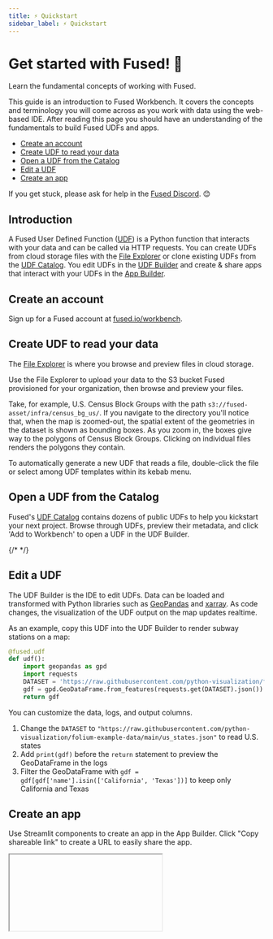 ```yaml
---
title: ⚡ Quickstart
sidebar_label: ⚡ Quickstart
---
```


# Get started with Fused! 🚀

Learn the fundamental concepts of working with Fused.

This guide is an introduction to Fused Workbench. It covers the concepts and terminology you will come across as you work with data using the web-based IDE. After reading this page you should have an understanding of the fundamentals to build Fused UDFs and apps.

- [Create an account](/user-guide/quickstart/#create-an-account)
- [Create UDF to read your data](/user-guide/quickstart/#create-udf-to-read-your-data)
- [Open a UDF from the Catalog](/user-guide/quickstart/#open-a-udf-from-the-catalog)
- [Edit a UDF](/user-guide/quickstart/#edit-a-udf)
- [Create an app](/user-guide/quickstart/#create-an-app)

If you get stuck, please ask for help in the [Fused Discord](https://discord.com/invite/BxS5wMzdRk). 😊

## Introduction

A Fused User Defined Function ([UDF](/core-concepts/why/)) is a Python function that interacts with your data and can be called via HTTP requests. You can create UDFs from cloud storage files with the [File Explorer](/workbench/file-explorer/) or clone existing UDFs from the [UDF Catalog](/workbench/udf-catalog/). You edit UDFs in the [UDF Builder](/workbench/udf-builder/) and create & share apps that interact with your UDFs in the [App Builder](/workbench/app-builder/).

## Create an account

Sign up for a Fused account at [fused.io/workbench](https://www.fused.io/workbench).

## Create UDF to read your data

The [File Explorer](/workbench/file-explorer/) is where you browse and preview files in cloud storage.

Use the File Explorer to upload your data to the S3 bucket Fused provisioned for your organization, then browse and preview your files.

Take, for example, U.S. Census Block Groups with the path `s3://fused-asset/infra/census_bg_us/`. If you navigate to the directory you'll notice that, when the map is zoomed-out, the spatial extent of the geometries in the dataset is shown as bounding boxes. As you zoom in, the boxes give way to the polygons of Census Block Groups. Clicking on individual files renders the polygons they contain.

To automatically generate a new UDF that reads a file, double-click the file or select among UDF templates within its kebab menu.


<ReactPlayer className="video__player" playing={true} muted={true} controls height="100%" url="https://fused-magic.s3.us-west-2.amazonaws.com/workbench-walkthrough-videos/sina_filexplorer.mp4" width="100%" />

## Open a UDF from the Catalog

Fused's [UDF Catalog](/workbench/udf-catalog/) contains dozens of public UDFs to help you kickstart your next project. Browse through UDFs, preview their metadata, and click 'Add to Workbench' to open a UDF in the UDF Builder.

{/* <ReactPlayer className="video__player" playing={true} muted={true} controls height="100%" url="https://fused-magic.s3.us-west-2.amazonaws.com/workbench-walkthrough-videos/docs_catalog.mp4" width="100%" />
 */}

## Edit a UDF

The UDF Builder is the IDE to edit UDFs. Data can be loaded and transformed with Python libraries such as [GeoPandas](https://geopandas.org/en/stable/) and [xarray](https://docs.xarray.dev/en/stable/). As code changes, the visualization of the UDF output on the map updates realtime.

As an example, copy this UDF into the UDF Builder to render subway stations on a map:

```python showLineNumbers
@fused.udf
def udf():
    import geopandas as gpd
    import requests
    DATASET = 'https://raw.githubusercontent.com/python-visualization/folium-example-data/main/subway_stations.geojson'
    gdf = gpd.GeoDataFrame.from_features(requests.get(DATASET).json())
    return gdf
```

You can customize the data, logs, and output columns.

1. Change the `DATASET` to `"https://raw.githubusercontent.com/python-visualization/folium-example-data/main/us_states.json"` to read U.S. states
2. Add `print(gdf)` before the `return` statement to preview the GeoDataFrame in the logs
3. Filter the GeoDataFrame with `gdf = gdf[gdf['name'].isin(['California', 'Texas'])]` to keep only California and Texas

## Create an app

Use Streamlit components to create an app in the App Builder. Click "Copy shareable link" to create a URL to easily share the app.


<Iframe
  id="iframe-1"
  code={CODE}
  requirements={[
    "/pyarrow/pyarrow-17.0.0-cp312-cp312-pyodide_2024_0_wasm32.whl",
    "micropip",
    "pyodide-unix-timezones",
    "requests",
    "yarl",
    "pydeck",

  ]}
  url = "https://www.fused.io/workbench#app/s/a"
  height="400px"
  useResizer={false}
/>

## Next steps

Congratulations, you're off to a great start with Fused. 🎉

- Load data from [Google Earth Engine](/user-guide/in/gee/) and [DuckDB](/user-guide/in/duckdb/)
- Run operations like [buffer analysis](/user-guide/transform/geospatial/buffer/)
- Load data into [Lonboard](/user-guide/out/lonboard/) or [Streamlit](/user-guide/out/streamlit/), and [other popular applications](/user-guide/transform/geospatial/)
- Join [Discord](https://bit.ly/fused-discord) to connect with the community and discover what's possible
- Once you feel ready, [share](/python-sdk/contribute/) your UDFs with the community

Welcome aboard! 🚢

